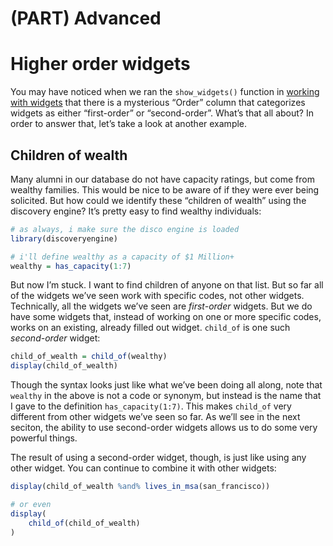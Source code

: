 # (PART) Advanced {-}

# Higher order widgets {#higher-order-widgets}

You may have noticed when we ran the `show_widgets()` function in  [working with widgets](#working-with-finding-widgets) that there is a mysterious "Order" column that categorizes widgets as either "first-order" or "second-order". What's that all about? In order to answer that, let's take a look at another example.

## Children of wealth

Many alumni in our database do not have capacity ratings, but come from wealthy families. This would be nice to be aware of if they were ever being solicited. But how could we identify these "children of wealth" using the discovery engine? It's pretty easy to find wealthy individuals:

```r
# as always, i make sure the disco engine is loaded
library(discoveryengine)

# i'll define wealthy as a capacity of $1 Million+
wealthy = has_capacity(1:7)
```

But now I'm stuck. I want to find children of anyone on that list. But so far all of the widgets we've seen work with specific codes, not other widgets. Technically, all the widgets we've seen are *first-order* widgets. But we do have some widgets that, instead of working on one or more specific codes, works on an existing, already filled out widget. `child_of` is one such *second-order* widget:

```r
child_of_wealth = child_of(wealthy)
display(child_of_wealth)
```

Though the syntax looks just like what we've been doing all along, note that `wealthy` in the above is not a code or synonym, but instead is the name that I gave to the definition `has_capacity(1:7)`. This makes `child_of` very different from other widgets we've seen so far. As we'll see in the next seciton, the ability to use second-order widgets allows us to do some very powerful things. 

The result of using a second-order widget, though, is just like using any other widget. You can continue to combine it with other widgets:

```r
display(child_of_wealth %and% lives_in_msa(san_francisco))

# or even
display(
    child_of(child_of_wealth)
)
```
